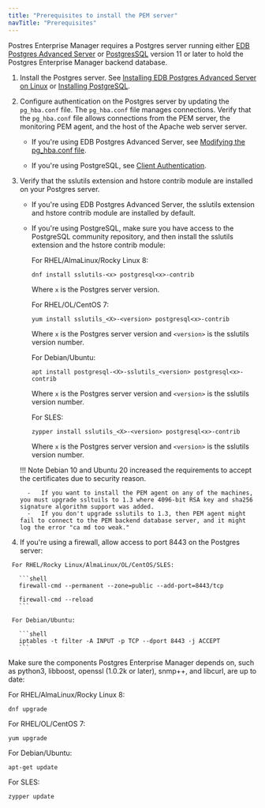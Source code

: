 ```yaml
---
title: "Prerequisites to install the PEM server"
navTitle: "Prerequisites"
---
```


Postres Enterprise Manager requires a Postgres server running either [EDB Postgres Advanced Server](/epas/latest) or [PostgresSQL](/supported-open-source/postgresql/) version 11 or later to hold the Postgres Enterprise Manager backend database. 
  
  1. Install the Postgres server. See [Installing EDB Postgres Advanced Server on Linux](/epas/latest/epas_inst_linux) or [Installing PostgreSQL](/supported-open-source/postgresql/installer/).
  
  2. Configure authentication on the Postgres server by updating the `pg_hba.conf` file. The `pg_hba.conf` file manages connections. Verify that the `pg_hba.conf` file allows connections from the PEM server, the monitoring PEM agent, and the host of the Apache web server server.
  
     - If you're using EDB Postgres Advanced Server, see [Modifying the pg_hba.conf file](/pem/latest/managing_database_server/#modifying-the-pg_hbaconf-file).

     - If you're using PostgreSQL, see [Client Authentication](https://www.postgresql.org/docs/current/auth-pg-hba-conf.html).

  3.  Verify that the sslutils extension and hstore contrib module are installed on your Postgres server.

      -   If you're using EDB Postgres Advanced Server, the sslutils extension and hstore contrib module are installed by default.

      -   If you're using PostgreSQL, make sure you have access to the PostgreSQL community repository, and then install the sslutils extension and the hstore contrib module: 

          For RHEL/AlmaLinux/Rocky Linux 8:
          
          ```shell
          dnf install sslutils-<x> postgresql<x>-contrib
          ```

          Where `x` is the Postgres server version.

          For RHEL/OL/CentOS 7:
          
          ```shell
          yum install sslutils_<X>-<version> postgresql<x>-contrib
          ```

          Where `x` is the Postgres server version and `<version>` is the sslutils version number.

          For Debian/Ubuntu:
          
          ```shell
          apt install postgresql-<X>-sslutils_<version> postgresql<x>-contrib
          ```

          Where `x` is the Postgres server version and `<version>` is the sslutils version number.

          For SLES:
          
          ```shell
          zypper install sslutils_<X>-<version> postgresql<x>-contrib
          ```

          Where `x` is the Postgres server version and `<version>` is the sslutils version number.

      !!! Note
          Debian 10 and Ubuntu 20 increased the requirements to accept the certificates due to security reason.

            -   If you want to install the PEM agent on any of the machines, you must upgrade ssltuils to 1.3 where 4096-bit RSA key and sha256 signature algorithm support was added.
            -   If you don't upgrade sslutils to 1.3, then PEM agent might fail to connect to the PEM backend database server, and it might log the error "ca md too weak."

   4.  If you're using a firewall, allow access to port 8443 on the Postgres server:

     For RHEL/Rocky Linux/AlmaLinux/OL/CentOS/SLES:

       ```shell
       firewall-cmd --permanent --zone=public --add-port=8443/tcp
     
       firewall-cmd --reload
       ```
       
     For Debian/Ubuntu:

       ```shell
       iptables -t filter -A INPUT -p TCP --dport 8443 -j ACCEPT
       ```

Make sure the components Postgres Enterprise Manager depends on, such as python3, libboost, openssl (1.0.2k or later), snmp++, and libcurl, are up to date: 

   For RHEL/AlmaLinux/Rocky Linux 8:

   ```shell
   dnf upgrade
   ```

   For RHEL/OL/CentOS 7:
   
   ```shell
   yum upgrade
   ```

   For Debian/Ubuntu:
   
   ```shell
   apt-get update
   ```

   For SLES:
   
   ```shell
   zypper update
   ```
